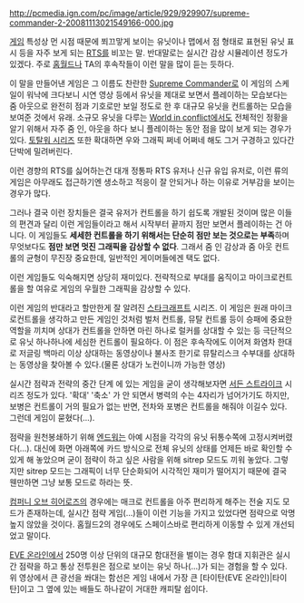 http://pcmedia.ign.com/pc/image/article/929/929907/supreme-commander-2-20081113021549166-000.jpg

[[게임]] 특성상 먼 시점 때문에 쬐끄맣게 보이는 유닛이나 맵에서 점 형태로 표현된 유닛 표시 등을 자주 보게 되는 [[RTS]]를 비꼬는 말. 반대말로는 실시간 감상 시뮬레이션 정도가 있겠다. 주로 [[홈월드]]나 TA의 후속작들이 이런 말을 많이 듣는 듯하다.

이 말을 만들어낸 게임은 그 이름도 찬란한 [[Supreme Commander]]로 이 게임의 스케일이 워낙에 크다보니 시연 영상 등에서 유닛을 제대로 보면서 플레이하는 모습보다는 줌 아웃으로 완전히 점과 기호로만 보일 정도로 한 후 대규모 유닛을 컨트롤하는 모습을 보여준 것에서 유래. 소규모 유닛을 다루는 [[World in conflict]]에서도 전체적인 정황을 알기 위해서 자주 줌 인, 아웃을 하다 보니 플레이하는 동안 점을 많이 보게 되는 경우가 있다. [[토탈워 시리즈]] 또한 확대하면 우와 그래픽 쩌네 어쩌네 해도 그거 구경하고 있다간 단박에 밀려버린다.

이런 경향의 RTS를 싫어하는건 대개 정통파 RTS 유저나 신규 유입 유저로, 이런 류의 게임은 아무래도 접근하기엔 생소하고 적응이 잘 안되거나 하는 이유로 거부감을 보이는 경우가 많다.

그러나 결국 이런 장치들은 결국 유저가 컨트롤을 하기 쉽도록 개발된 것이며 많은 이들의 편견과 달리 이런 게임들이라고 해서 시작부터 끝까지 점만 보면서 플레이하는 건 아니다. 이 게임들도 '''세세한 컨트롤을 하기 위해서는 단순히 점만 보는 것으로는 부족'''하며 무엇보다도 '''점만 보면 멋진 그래픽을 감상할 수 없다'''. 그래서 줌 인 감상과 줌 아웃 컨트롤의 균형이 무진장 중요한데, 일반적인 게이머들에겐 택도 없다.

이런 게임들도 익숙해지면 상당히 재미있다. 전략적으로 부대를 움직이고 마이크로컨트롤을 할 여유로 게임의 우월한 그래픽을 감상할 수 있다.

이런 게임의 반대라고 할만한게 잘 알려진 [[스타크래프트]] 시리즈. 이 게임은 원래 마이크로컨트롤을 생각하고 만든 게임인 것처럼 벌처 컨트롤, 뮤탈 컨트롤 등이 승패에 중요한 역할을 끼치며 상대가 컨트롤을 안하면 마린 하나로 럴커를 상대할 수 있는 등 극단적으로 유닛 하나하나에 세심한 컨트롤이 필요하다. 이 점은 후속작에도 이어져 화염차 한대로 저글링 백마리 이상 상대하는 동영상이나 불사조 한기로 뮤탈리스크 수부대를 상대하는 동영상을 찾아볼 수 있다.(물론 상대가 노컨이니까 가능한 영상)

실시간 점략과 전략의 중간 단계 에 있는 게임을 굳이 생각해보자면 [[서든 스트라이크]] 시리즈 정도가 있다. '확대' '축소' 가 안 되면서 병력의 수는 4자리가 넘어가기도 하지만, 보병은 컨트롤이 거의 필요가 없는 반면, 전차와 포병은 컨트롤을 해줘야 이길수 있다. 그런데 게임이 묻혔다(...).

점략을 원천봉쇄하기 위해 [[엔드워]]는 아예 시점을 각각의 유닛 뒤통수쪽에 고정시켜버렸다(...). 대신에 화면 아래쪽에 카드 방식으로 전체 유닛의 상태를 언제든 바로 확인할 수 있게 해 놓았으며 굳이 점략이 하고 싶은 사람을 위해 sitrep 모드도 끼워 놓았다. 그렇지만 sitrep 모드는 그래픽이 너무 단순화되어 시각적인 재미가 떨어지기 때문에 결국 웬만하면 그냥 보통 모드로 하라는 뜻.

[[컴퍼니 오브 히어로즈]]의 경우에는 매크로 컨트롤을 아주 편리하게 해주는 전술 지도 모드가 존재하는데, 실시간 점략 게임(...)들이 이런 기능을 가지고 있었다면 점략으로 악명 높지 않았을 것이다. 홈월드2의 경우에도 스페이스바로 편리하게 이동할 수 있게 개선되었고 말이다.

{{{#!html
<iframe width="560" height="315" src="//www.youtube.com/embed/lvB2nRGMl2c" frameborder="0" allowfullscreen></iframe>
}}}

[[EVE 온라인]]에서 250명 이상 단위의 대규모 함대전을 벌이는 경우 함대 지휘관은 실시간 점략을 하고 통상 전투원은 점으로 보이는 유닛 하나(...)가 되는 경험을 할 수 있다. 위 영상에서 큰 광선을 쏴대는 함선은 게임 내에서 가장 큰 [타이탄(EVE 온라인)|타이탄]이고 그 옆에 있는 배들도 하나같이 거대한 캐피탈 쉽이다.

